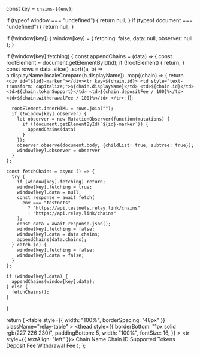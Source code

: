   const key = `chains-${env}`;

  if (typeof window === "undefined") {
    return null;
  }
  if (typeof document === "undefined") {
    return null;
  }

  if (!window[key]) {
    window[key] = {
      fetching: false,
      data: null,
      observer: null
    };
  }

  if (!window[key].fetching) {
    const appendChains = (data) => {
      const rootElement = document.getElementById(id);
      if (!rootElement) {
        return;
      }
      const rows = data
        .slice()
        .sort((a, b) => a.displayName.localeCompare(b.displayName))
        .map((chain) => {
          return `<div id="${id}-marker"></div><tr key=${chain.id}>
          <td style="text-transform: capitalize;">${chain.displayName}</td>
          <td>${chain.id}</td>
          <td>${chain.tokenSupport}</td>
          <td>${chain.depositFee / 100}%</td>
          <td>${chain.withdrawalFee / 100}%</td>
        </tr>`;
        });

      rootElement.innerHTML = rows.join("");
      if (!window[key].observer) {
        let observer = new MutationObserver(function(mutations) {
          if (!document.getElementById(`${id}-marker`)) {
            appendChains(data)
          }
        });
        observer.observe(document.body, {childList: true, subtree: true});
        window[key].observer = observer
      }
    };

    const fetchChains = async () => {
      try {
        if (window[key].fetching) return;
        window[key].fetching = true;
        window[key].data = null;
        const response = await fetch(
          env === "testnets"
            ? "https://api.testnets.relay.link/chains"
            : "https://api.relay.link/chains"
        );
        const data = await response.json();
        window[key].fetching = false;
        window[key].data = data.chains;
        appendChains(data.chains);
      } catch (e) {
        window[key].fetching = false;
        window[key].data = false;
      }
    };

    if (window[key].data) {
      appendChains(window[key].data);
    } else {
      fetchChains();
    }
  }

  return (
    <table
      style={{ width: "100%", borderSpacing: "48px" }}
      className="relay-table"
    >
      <thead
        style={{
          borderBottom: "1px solid rgb(227 226 230)",
          paddingBottom: 5,
          width: "100%",
          fontSize: 16,
        }}
      >
        <tr style={{ textAlign: "left" }}>
          <th>Chain Name</th>
          <th>Chain ID</th>
          <th>Supported Tokens</th>
          <th>Deposit Fee</th>
          <th>Withdrawal Fee</th>
        </tr>
      </thead>
      <tbody id={id}></tbody>
    </table>
  );
};
